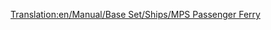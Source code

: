 [[Translation:en/Manual/Base Set/Ships/MPS Passenger Ferry]]

{{en/Ships|Image=[[File:en/Ferry.png|MPS Passenger Ferry]]
|Name=MPS Passenger Ferry
|Cost=£18,279 ($36,558)
|Speed=32 km/h (20 mph)
|Annual=£1,476 ($2,952)
|Designed=1926 	
|Lifespan=30
|Capacity=100 Passengers
|Description=The MPS passenger ferry is a slow speed passenger ferry designed for port to port access over long distances
|Real-life=Fictional. MPS is simply an acronym for Microprose, Transport Tycoon's original publisher.
}}